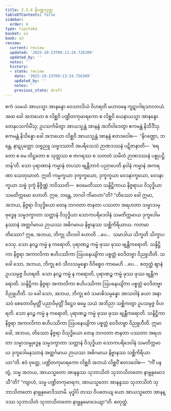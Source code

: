 ```yaml
---
title: 2.3.4 နိဂဏ္ဌသုတ္တ
tableOfContents: false
sidebar:
  order: 4
type: tipitaka
basket: su
book: a3
review:
  current: review
  updated: '2025-10-23T09:13:24.726309'
  updated_by: ''
  notes: ''
  history:
  - state: review
    date: '2025-10-23T09:13:24.726309'
    updated_by: ''
    notes: ''
    previous_state: draft
---
```



<ReviewStatus review={frontmatter.review} showDetails={true} />

<HypothesisAnnotation frontmatter={frontmatter} />

<DynamicBreadcrumb />

<Division number="75" book="a3" e="ch" v="15" p="221">

<Paragraph number="678" book="a3">
ဧကံ သမယံ အာယသ္မာ အာနန္ဒော ဝေသာလိယံ ဝိဟရတိ မဟာဝနေ ကူဋာဂါရသာလာယံ. အထ ခေါ အဘယော စ လိစ္ဆဝိ ပဏ္ဍိတကုမာရကော စ လိစ္ဆဝိ ယေနာယသ္မာ အာနန္ဒော တေနုပသင်္ကမိံသု; ဥပသင်္ကမိတွာ အာယသ္မန္တံ အာနန္ဒံ အဘိဝါဒေတွာ ဧကမန္တံ နိသီဒိံသု. ဧကမန္တံ နိသိန္နော ခေါ အဘယော လိစ္ဆဝိ အာယသ္မန္တံ အာနန္ဒံ ဧတဒဝေါစ—  “နိဂဏ္ဌော, ဘန္တေ, နာဋပုတ္တော သဗ္ဗညူ သဗ္ဗဒဿာဝီ အပရိသေသံ ဉာဏဒဿနံ ပဋိဇာနာတိ—  ‘စရတော စ မေ တိဋ္ဌတော စ သုတ္တဿ စ ဇာဂရဿ စ သတတံ သမိတံ ဉာဏဒဿနံ ပစ္စုပဋ္ဌိတန်’တိ. သော ပုရာဏာနံ ကမ္မာနံ တပသာ ဗျန္တီဘာဝံ ပညာပေတိ နဝါနံ ကမ္မာနံ အကရဏာ သေတုဃာတံ. ဣတိ ကမ္မက္ခယာ ဒုက္ခက္ခယော, ဒုက္ခက္ခယာ ဝေဒနာက္ခယော, ဝေဒနာက္ခယာ သဗ္ဗံ ဒုက္ခံ နိဇ္ဇိဏ္ဏံ ဘဝိဿတိ—  ဧဝမေတိဿာ သန္ဒိဋ္ဌိကာယ နိဇ္ဇရာယ ဝိသုဒ္ဓိယာ သမတိက္ကမော ဟောတိ. ဣဓ, ဘန္တေ, ဘဂဝါ ကိမာဟာ”တိ?
</Paragraph>

<Paragraph number="679" book="a3">
“တိဿော ခေါ ဣမာ, အဘယ, နိဇ္ဇရာ ဝိသုဒ္ဓိယော တေန ဘဂဝတာ ဇာနတာ ပဿတာ အရဟတာ သမ္မာသမ္ဗုဒ္ဓေန သမ္မဒက္ခာတာ သတ္တာနံ ဝိသုဒ္ဓိယာ သောကပရိဒေဝါနံ သမတိက္ကမာယ ဒုက္ခဒေါမနဿာနံ အတ္ထင်္ဂမာယ ဉာယဿ အဓိဂမာယ နိဗ္ဗာနဿ သစ္ဆိကိရိယာယ. ကတမာ တိဿော? ဣဓ, အဘယ, ဘိက္ခု သီလဝါ ဟောတိ …ပေ…  သမာဒါယ သိက္ခတိ သိက္ခာပဒေသု. သော နဝဉ္စ ကမ္မံ န ကရောတိ, ပုရာဏဉ္စ ကမ္မံ ဖုဿ ဖုဿ ဗျန္တီကရောတိ. သန္ဒိဋ္ဌိကာ နိဇ္ဇရာ အကာလိကာ ဧဟိပဿိကာ ဩပနေယျိကာ ပစ္စတ္တံ ဝေဒိတဗ္ဗာ ဝိညူဟီတိ.
</Paragraph>

<Paragraph number="680" book="a3">
သ ခေါ သော, အဘယ, ဘိက္ခု ဧဝံ သီလသမ္ပန္နော ဝိဝိစ္စေဝ ကာမေဟိ …ပေ…  စတုတ္ထံ ဈာနံ ဥပသမ္ပဇ္ဇ ဝိဟရတိ. သော နဝဉ္စ ကမ္မံ န ကရောတိ, ပုရာဏဉ္စ ကမ္မံ ဖုဿ ဖုဿ ဗျန္တီကရောတိ. သန္ဒိဋ္ဌိကာ နိဇ္ဇရာ အကာလိကာ ဧဟိပဿိကာ ဩပနေယျိကာ ပစ္စတ္တံ ဝေဒိတဗ္ဗာ ဝိညူဟီတိ.
</Paragraph>

<Paragraph number="681" book="a3">
သ ခေါ သော, အဘယ, ဘိက္ခု ဧဝံ သမာဓိသမ္ပန္နော အာသဝါနံ ခယာ အနာသဝံ စေတောဝိမုတ္တိံ ပညာဝိမုတ္တိံ ဒိဋ္ဌေဝ ဓမ္မေ သယံ အဘိညာ သစ္ဆိကတွာ ဥပသမ္ပဇ္ဇ ဝိဟရတိ. သော နဝဉ္စ ကမ္မံ န ကရောတိ, ပုရာဏဉ္စ ကမ္မံ ဖုဿ ဖုဿ ဗျန္တီကရောတိ. သန္ဒိဋ္ဌိကာ နိဇ္ဇရာ အကာလိကာ ဧဟိပဿိကာ ဩပနေယျိကာ ပစ္စတ္တံ ဝေဒိတဗ္ဗာ ဝိညူဟီတိ. ဣမာ ခေါ, အဘယ, တိဿော နိဇ္ဇရာ ဝိသုဒ္ဓိယော တေန ဘဂဝတာ ဇာနတာ ပဿတာ အရဟတာ သမ္မာသမ္ဗုဒ္ဓေန သမ္မဒက္ခာတာ သတ္တာနံ ဝိသုဒ္ဓိယာ သောကပရိဒေဝါနံ သမတိက္ကမာယ ဒုက္ခဒေါမနဿာနံ အတ္ထင်္ဂမာယ ဉာယဿ အဓိဂမာယ နိဗ္ဗာနဿ သစ္ဆိကိရိယာယာ”တိ.
</Paragraph>

<Paragraph number="682" book="a3">
ဧဝံ ဝုတ္တေ, ပဏ္ဍိတကုမာရကော လိစ္ဆဝိ အဘယံ လိစ္ဆဝိံ ဧတဒဝေါစ—  “ကိံ ပန တွံ, သမ္မ အဘယ, အာယသ္မတော အာနန္ဒဿ သုဘာသိတံ သုဘာသိတတော နာဗ္ဘနုမောဒသီ”တိ? “ကျာဟံ, သမ္မ ပဏ္ဍိတကုမာရက, အာယသ္မတော အာနန္ဒဿ သုဘာသိတံ သုဘာသိတတော နာဗ္ဘနုမောဒိဿာမိ. မုဒ္ဓါပိ တဿ ဝိပတေယျ ယော အာယသ္မတော အာနန္ဒဿ သုဘာသိတံ သုဘာသိတတော နာဗ္ဘနုမောဒေယျာ”တိ.

</Paragraph>
</Division>

<Paragraph number="683" type="center" book="a3">
စတုတ္ထံ.
</Paragraph>